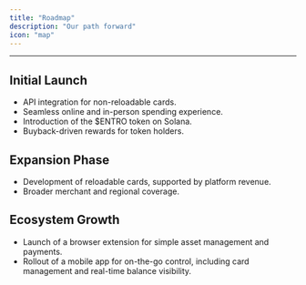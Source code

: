 ```yaml
---
title: "Roadmap"
description: "Our path forward"
icon: "map"
---
```


---

## Initial Launch

- API integration for non-reloadable cards.
- Seamless online and in-person spending experience.
- Introduction of the $ENTRO token on Solana.
- Buyback-driven rewards for token holders.

## Expansion Phase

- Development of reloadable cards, supported by platform revenue.
- Broader merchant and regional coverage.

## Ecosystem Growth

- Launch of a browser extension for simple asset management and payments.
- Rollout of a mobile app for on-the-go control, including card management and real-time balance visibility.
